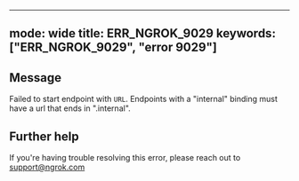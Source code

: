 
---
mode: wide
title: ERR_NGROK_9029
keywords: ["ERR_NGROK_9029", "error 9029"]
---

## Message
Failed to start endpoint with `URL`. Endpoints with a "internal" binding must have a url that ends in ".internal".




## Further help
If you're having trouble resolving this error, please reach out to [support@ngrok.com](mailto:support@ngrok.com?subject=Help%20with%20ERR_NGROK_9029)

